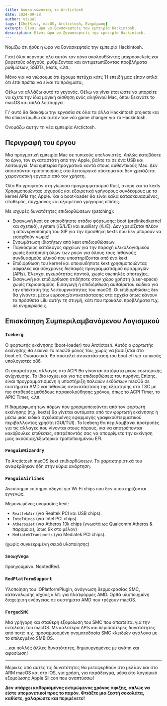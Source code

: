 ```yaml
---
title: Ανακοινώνοντας το Arctictosh
date: 2024-09-28
author: visual
tags: [ChefKiss, macOS, Arctictosh, Ενημέρωση]
excerpt: Είναι ώρα να ξανασκεφτείς την εμπειρία Hackintosh.
description: Είναι ώρα να ξανασκεφτείς την εμπειρία Hackintosh.
---
```


Νομίζω ότι ήρθε η ώρα να ξανασκεφτείς την εμπειρία Hackintosh.

Γιατί όλοι περνάμε όλο αυτόν τον πόνο ακολουθώντας μακροσκελείς και βαρετούς οδηγούς, ρυθμίζοντας και αντιμετωπίζοντας προβλήματα ρυθμίσεων, SSDTs, kexts, κ.λπ.;

Μόνο για να νιώσουμε ότι έχουμε πετύχει κάτι; Ή επειδή μας είπαν απλά ότι έτσι πρέπει να είναι τα πράγματα;

Θέλω να αλλάξω αυτό το γεγονός. Θέλω να γίνει έτσι ώστε να μπορείτε να έχετε την ίδια μαγική αίσθηση ενός αληθινού Mac, όπου ξεκινάτε το macOS και απλά λειτουργεί.

Γι' αυτό θα διακόψω την εργασία σε όλα τα άλλα Hackintosh projects και θα επικεντρωθώ σε αυτόν τον νέο game changer για το Hackintosh.

Ονομάζω αυτήν τη νέα εμπειρία Arctictosh.

## Περιγραφή του έργου

Μια πραγματική εμπειρία Mac σε τυπικούς υπολογιστές. Απλώς κατεβάστε το έργο, τον εγκαταστάτη από την Apple, βάλτε τα σε ένα USB και λειτουργεί. Μια εμπειρία πραγματικά κοντά στους αυθεντικούς Mac. Δεν απαιτούνται τροποποιήσεις στο λειτουργικό σύστημα και δεν χρειάζεται χειρονακτική εργασία από τον χρήστη.

Όλα θα γραφτούν στη γλώσσα προγραμματισμού Rust, ακόμη και τα kexts. Χρησιμοποιώντας ισχυρούς και εξαιρετικά γρήγορους συνδέσμους με τα kernel APIs της Apple. Και ο boot-loader θα είναι καλά κατασκευασμένος, σταθερός, σύγχρονος και εξαιρετικά γρήγορος επίσης.

Με ισχυρές δυνατότητες επιδιορθώσεων (patching):

- Εισαγωγή kext σε οποιοδήποτε στάδιο φόρτωσης: boot (prelinkedkernel και σχετικά), system (/S/L/E) και auxiliary (/L/E). Δεν χρειάζεται πλέον η απενεργοποίηση του SIP για την προσθήκη kexts που δεν μπορούν να εισαχθούν νωρίς!
- Ενσωμάτωση ιδιοτήτων από kext επιδιορθώσεων.
- Παγκόσμιος κατάλογος αρχείων για την παροχή υλικολογισμικού χωρίς διατήρηση όλων των ροών για όλους τους πιθανούς συνδυασμούς υλικού που υποστηρίζονται από ένα kext.
- Επιδιόρθωση του kernel και οποιουδήποτε kext χρησιμοποιώντας ασφαλές και σύγχρονες διεπαφές προγραμματισμού εφαρμογών (APIs). Έλεγχοι εγκυρότητας παντού, χωρίς σιωπηλές αποτυχίες.
- Εισαγωγή και επιδιόρθωση οτιδήποτε στον χώρο χρήστη (user-space) χωρίς περιορισμούς. Εισαγωγή ή επιδιόρθωση αυθαίρετου κώδικα για την επέκταση της λειτουργικότητας του macOS. Οι επιδιορθώσεις δεν θα γίνονται μέσω εύρεσης/αντικατάστασης στα αρχεία όπως κάνουν τα πρόσθετα Lilu αυτήν τη στιγμή, κάτι που προκαλεί προβλήματα π.χ. σε ενημερώσεις.

## Επισκόπηση Συμπεριλαμβανόμενου Λογισμικού

### `Iceberg`

Ο φορτωτής εκκίνησης (boot-loader) του Arctictosh. Αυτός ο φορτωτής εκκίνησης θα εκκινεί το macOS μόνος του, χωρίς να βασίζεται στο boot.efi. Ουσιαστικά, θα αποτελεί αντικατάσταση του boot.efi για τυπικούς υπολογιστές x86.

Οι απαραίτητες αλλαγές στο ACPI θα γίνονται αυτόματα μέσω εσωτερικής ανίχνευσης. Το ίδιο ισχύει και για τις επιδιορθώσεις του πυρήνα. Επίσης, είναι προγραμματισμένη η υποστήριξη παλαιών εκδόσεων macOS σε συστήματα AMD και πιθανώς αντικατάσταση της εξάρτησης στο TSC με πιο σταθερές μεθόδους παρακολούθησης χρόνου, όπως το ACPI Timer, το APIC Timer, κ.λπ.

Η διαμόρφωση των πόρων που χρησιμοποιούνται από τον φορτωτή εκκίνησης (π.χ. kexts) θα γίνεται αυτόματα από τον φορτωτή εκκίνησης ή μέσω μιας ειδικά σχεδιασμένης εφαρμογής γραφικού/τερματικού περιβάλλοντος χρήστη (GUI/TUI). Το Iceberg θα περιλαμβάνει προτροπές για τις αλλαγές που γίνονται στους πόρους, για να αποτρέπονται κακόβουλες επιθέσεις, επιτρέποντάς σας να απορρίψετε την εκκίνηση μιας ακούσιας/εξωτερικά τροποποιημένου EFI.

### `PenguinWizardry`

Το Arctictosh macOS kext επιδιορθώσεων. Τα χαρακτηριστικά του αναφέρθηκαν ήδη στην κύρια ανάρτηση.

### `PenguinAirlines`

Ανεπίσημοι επίσημοι οδηγοί για Wi-Fi chips που δεν υποστηρίζονται εγγενώς.

Μεμονωμένες ονομασίες kext:

- `RealtekAir` (για Realtek PCI και USB chips).
- `IntelWings` (για Intel PCI chips).
- `AtherosJet` (για Atheros 10k chips (γνωστά ως Qualcomm Atheros & παρόμοια), ίσως 9k στο μέλον)
- `MediatekTransports` (για Mediatek PCI chips).

(χωρίς συγκεκριμένη σειρά υλοποίησης)

### `SnowyVega`

προηγούμενο. NootedRed.

### `RedPlatformSupport`

Υλοποίηση του IOPlatformPlugin, ανάγνωση θερμοκρασίας SMC, κατανάλωσης ισχύος κ.λπ. για πλατφόρμες AMD. Ορθά υλοποιημένη διαχείριση ενέργειας σε συστήματα AMD που τρέχουν macOS.

### `ForgedSMC`

Μια γρήγορη και σταθερή εξομοίωση του SMC που απαιτείται για την εκτέλεση του macOS. Με καλύτερα APIs και περισσότερες δυνατότητες από ποτέ: π.χ. προσαρμοσμένη ονοματοδοσία SMC κλειδιών ανάλογα με το επιλεγμένο SMBIOS.

...και πολλές άλλες δυνατότητες, δημιουργημένες με αγάπη και αφοσίωση!

---

Μερικές από αυτές τις δυνατότητες θα μεταφερθούν στο μέλλον και στο ARM macOS και στο iOS, για χρήση, για παράδειγμα, μέσα στο λογισμικό εξομοίωσης Apple Silicon που αναπτύσσω!

**Δεν υπάρχει καθορισμένος εκτιμώμενος χρόνος άφιξης, απλώς να είστε υπομονετικοί προς το παρόν. Φτιάξτε μια ζεστή σοκολάτα, καθίστε, χαλαρώστε και περιμένετε!**
